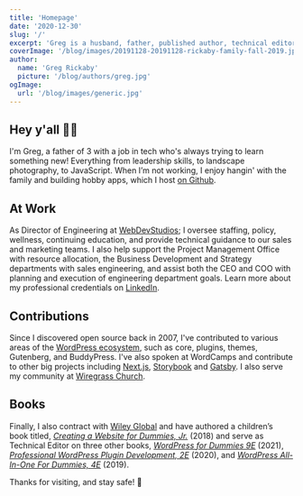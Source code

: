 ```yaml
---
title: 'Homepage'
date: '2020-12-30'
slug: '/'
excerpt: 'Greg is a husband, father, published author, technical editor, and open&#x2d;source contributor who&#8217;s been developing websites since 1999.'
coverImage: '/blog/images/20191128-20191128-rickaby-family-fall-2019.jpg'
author:
  name: 'Greg Rickaby'
  picture: '/blog/authors/greg.jpg'
ogImage:
  url: '/blog/images/generic.jpg'
---
```


## Hey y'all 👋🏻

I'm Greg, a father of 3 with a job in tech who's always trying to learn something new! Everything from leadership skills, to landscape photography, to JavaScript. When I’m not working, I enjoy hangin' with the family and building hobby apps, which I host [on Github](https://github.com/gregrickaby?tab=repositories).

## At Work

As Director of Engineering at [WebDevStudios](https://webdevstudios.com/); I oversee staffing, policy, wellness, continuing education, and provide technical guidance to our sales and marketing teams. I also help support the Project Management Office with resource allocation, the Business Development and Strategy departments with sales engineering, and assist both the CEO and COO with planning and execution of engineering department goals. Learn more about my professional credentials on [LinkedIn](https://www.linkedin.com/in/gregrickaby/).

## Contributions

Since I discovered open source back in 2007, I've contributed to various areas of the [WordPress ecosystem](https://profiles.wordpress.org/gregrickaby/), such as core, plugins, themes, Gutenberg, and BuddyPress. I've also spoken at WordCamps and contribute to other big projects including [Next.js](https://nextjs.org), [Storybook](https://github.com/storybookjs/storybook) and [Gatsby](https://gatsbyjs.org). I also serve my community at [Wiregrass Church](https://wiregrasschurch.org).

## Books

Finally, I also contract with [Wiley Global](https://www.wiley.com/en-us/) and have authored a children’s book titled, [_Creating a Website for Dummies, Jr._](http://gregslink.co/create-a-website-am) (2018) and serve as Technical Editor on three other books, _[WordPress for Dummies 9E](https://smile.amazon.com/gp/product/1119696976/ref=pe_41006280_506051420_pe_re_csr_ea_lm)_ (2021), _[Professional WordPress Plugin Development, 2E](https://amzn.to/2BgCg7i)_ (2020), and _[WordPress All-In-One For Dummies, 4E](https://amzn.to/37MMDLp)_ (2019).

<div class="font-bold">Thanks for visiting, and stay safe! 🍻</div>
